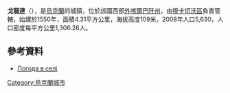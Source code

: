 {{coord|48|22|43|N|22|34|5|E|scale:100000|display=title}}

'''戈龍達'''（{{lang-uk|Горонда}}），是[[烏克蘭|烏克蘭]]的城鎮，位於該國西部[[外喀爾巴阡州|外喀爾巴阡州]]，由[[穆卡切沃區|穆卡切沃區]]負責管轄，始建於1550年，面積4.31平方公里，海拔高度109米，2008年人口5,630，人口密度每平方公里1,306.26人。

==參考資料==
*[http://weather.in.ua/ua/zakarpatskaja/5693 Погода в селі] {{Wayback|url=http://weather.in.ua/ua/zakarpatskaja/5693 |date=20161109032113 }}

{{Ukraine-geo-stub}}
[[Category:烏克蘭城市|Category:烏克蘭城市]]